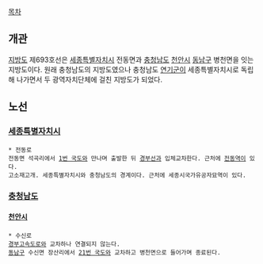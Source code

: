 [[목차]]
== 개관 ==
[[지방도]] 제693호선은 [[세종특별자치시]] 전동면과 [[충청남도]] [[천안시]] [[동남구]] 병천면을 잇는 지방도이다. 원래 충청남도의 지방도였으나 충청남도 [[연기군]]이 세종특별자치시로 독립해 나가면서 두 광역자치단체에 걸친 지방도가 되었다.

== 노선 ==
=== [[세종특별자치시]] ===
 * 전동로
 전동면 석곡리에서 [[1번 국도]]와 만나며 출발한 뒤 [[경부선]]과 입체교차한다. 근처에 [[전동역(경부선)|전동역]]이 있다.
 고소재고개. 세종특별자치시와 충청남도의 경계이다. 근처에 세종시국가유공자묘역이 있다.
=== [[충청남도]] ===
==== [[천안시]] ====
 * 수신로
 [[경부고속도로]]와 교차하나 연결되지 않는다.
 [[동남구]] 수신면 장산리에서 [[21번 국도]]와 교차하고 병천면으로 들어가며 종료된다.
